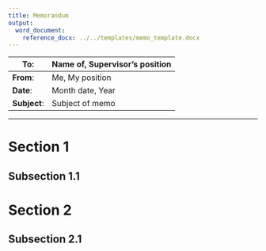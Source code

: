 ```yaml
---
title: Memorandum
output:
  word_document:
    reference_docx: ../../templates/memo_template.docx
---
```


|**To:** |  Name of, Supervisor's position|
|------|------|
| **From**:     |  Me, My position    |
|  **Date**:    |     Month date, Year |
|   **Subject**:   |     Subject of memo |

---


# Section 1


## Subsection 1.1


# Section 2


## Subsection 2.1